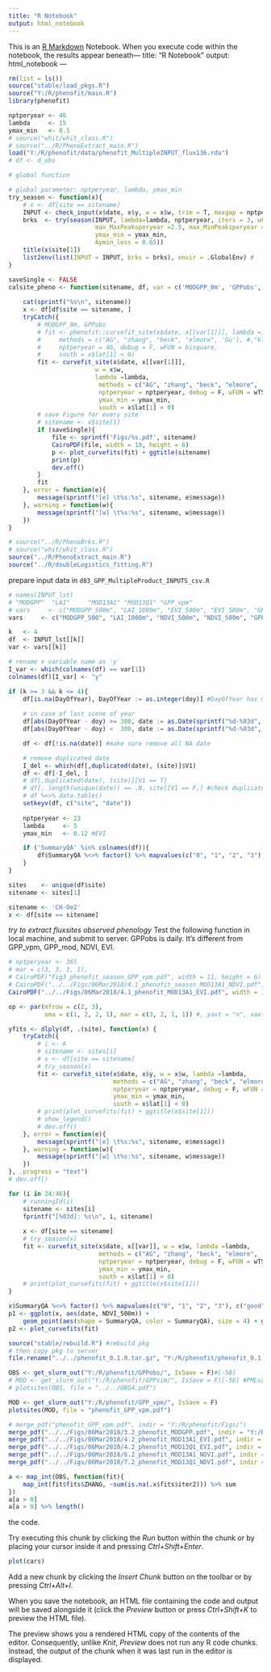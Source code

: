 ```yaml
---
title: "R Notebook"
output: html_notebook
---
```


This is an [R Markdown](http://rmarkdown.rstudio.com) Notebook. When you execute code within the notebook, the results appear beneath---
title: "R Notebook"
output: html_notebook
---


```r
rm(list = ls())
source("stable/load_pkgs.R")
source("Y:/R/phenofit/main.R")
library(phenofit)

nptperyear <- 46
lambda     <- 15
ymax_min   <- 0.5
# source("whit/whit_class.R")
# source("../R/PhenoExtract_main.R")
load("Y:/R/phenofit/data/phenofit_MultipleINPUT_flux136.rda")
# df <- d_obs

# global function

```

```r
# global parameter: nptperyear, lambda, ymax_min
try_season <- function(x){
    # x <- df[site == sitename]
    INPUT <- check_input(x$date, x$y, w = x$w, trim = T, maxgap = nptperyear / 4)
    brks  <- try(season(INPUT, lambda=lambda, nptperyear, iters = 3, wFUN = wTSM, IsPlot = TRUE,
                        max_MaxPeaksperyear =2.5, max_MinPeaksperyear = 3.5, 
                        ymax_min = ymax_min,
                        Aymin_less = 0.65))
    title(x$site[1])
    list2env(list(INPUT = INPUT, brks = brks), envir = .GlobalEnv) #
}

saveSingle <- FALSE
calsite_pheno <- function(sitename, df, var = c('MODGPP_0m', 'GPPobs', 'GPPsim')){
    
    cat(sprintf("%s\n", sitename))
    x <- df[df$site == sitename, ]
    tryCatch({
        # MODGPP_0m, GPPobs
        # fit <- phenofit::curvefit_site(x$date, x[[var[1]]], lambda =15, 
        #     methods = c("AG", "zhang", "beck", "elmore", 'Gu'), #,"klos"
        #     nptperyear = 46, debug = F, wFUN = bisquare, 
        #     south = x$lat[1] < 0)
        fit <- curvefit_site(x$date, x[[var[1]]], 
                        w = x$w, 
                        lambda =lambda,
                         methods = c("AG", "zhang", "beck", "elmore", 'Gu'), #,"klos"
                         nptperyear = nptperyear, debug = F, wFUN = wTSM, 
                         ymax_min = ymax_min, 
                         south = x$lat[1] < 0)
        # save Figure for every site
        # sitename <- x$site[1]
        if (saveSingle){
            file <- sprintf('Figs/%s.pdf', sitename)
            CairoPDF(file, width = 10, height = 6)
            p <- plot_curvefits(fit) + ggtitle(sitename)
            print(p)
            dev.off()
        }
        fit
    }, error = function(e){
        message(sprintf("[e] \t%s:%s", sitename, e$message))
    }, warning = function(w){
        message(sprintf("[w] \t%s:%s", sitename, w$message))
    })
}
```



```r
# source("../R/PhenoBrks.R")
# source("whit/whit_class.R")
source("../R/PhenoExtract_main.R")
source("../R/doubleLogistics_fitting.R")
```

prepare input data in `d03_GPP_MultipleProduct_INPUTS_csv.R`
```r
# names(INPUT_lst)
# "MODGPP"  "LAI"     "MOD13A1" "MOD13Q1" "GPP_vpm"
# vars     <- c("MODGPP_500m", "LAI_1000m", "EVI_500m", "EVI_500m", "GPP_vpm")
vars     <- c("MODGPP_500", "LAI_1000m", "NDVI_500m", "NDVI_500m", "GPP_vpm")

k   <- 4
df  <- INPUT_lst[[k]]
var <- vars[[k]]

# rename x variable name as 'y'
I_var <- which(colnames(df) == var[1])
colnames(df)[I_var] <- "y"

if (k >= 3 && k <= 4){
    df[is.na(DayOfYear), DayOfYear := as.integer(doy)] #DayOfYear has missing value
    
    # in case of last scene of year 
    df[abs(DayOfYear - doy) >= 300, date := as.Date(sprintf("%d-%03d", year+1, DayOfYear), "%Y-%j")]
    df[abs(DayOfYear - doy) <  300, date := as.Date(sprintf("%d-%03d", year  , DayOfYear), "%Y-%j")]

    df <- df[!is.na(date)] #make sure remove all NA date

    # remove duplicated date
    I_del <- which(df[,duplicated(date), (site)]$V1)
    df <- df[-I_del, ]
    # df[,duplicated(date), (site)][V1 == T]
    # df[, length(unique(date)) == .N, site][V1 == F,] #check duplicated date
    # df %<>% data.table()
    setkeyv(df, c("site", "date"))
    
    nptperyear <- 23
    lambda     <- 5
    ymax_min   <- 0.12 #EVI

    if ('SummaryQA' %in% colnames(df)){
        df$SummaryQA %<>% factor() %>% mapvalues(c("0", "1", "2", "3"), c(" good", " margin", " snow&ice", " cloud"))
    }
}

sites    <- unique(df$site)
sitename <- sites[1]

sitename <- 'CH-Oe2'
x <- df[site == sitename]
```

*try to extract fluxsites observed phenology*
Test the following function in local machine, and submit to server.
GPPobs is daily. It's different from GPP_vpm, GPP_mod, NDVI, EVI.

```r
# nptperyear <- 365
# mar = c(3, 3, 1, 1),
# CairoPDF("Fig3_phenofit_season_GPP_vpm.pdf", width = 11, height = 6)
# CairoPDF("../../Figs/06Mar2018/4.1_phenofit_season_MOD13A1_NDVI.pdf", width = 11, height = 6)
CairoPDF("../../Figs/06Mar2018/4.1_phenofit_MOD13A1_EVI.pdf", width = 11, height = 6)

op <- par(mfrow = c(2, 3),
          oma = c(1, 2, 2, 1), mar = c(3, 2, 1, 1)) #, yaxt = "n", xaxt = "n"

yfits <- dlply(df, .(site), function(x) {
    tryCatch({
        # i <- 6
        # sitename <- sites[i]
        # x <- df[site == sitename]
        # try_season(x)
        fit <- curvefit_site(x$date, x$y, w = x$w, lambda =lambda,
                             methods = c("AG", "zhang", "beck", "elmore", 'Gu'), #,"klos"
                             nptperyear = nptperyear, debug = F, wFUN = wTSM,
                             ymax_min = ymax_min,
                             south = x$lat[1] < 0)
        # print(plot_curvefits(fit) + ggtitle(x$site[1]))
        # show_legend()
        # dev.off()
    }, error = function(e){
        message(sprintf("[e] \t%s:%s", sitename, e$message))
    }, warning = function(w){
        message(sprintf("[w] \t%s:%s", sitename, w$message))
    })
}, .progress = "text")
# dev.off()
```

```r
for (i in 24:46){
    # runningId(i)
    sitename <- sites[i]
    fprintf("[%03d]: %s\n", i, sitename)
    
    x <- df[site == sitename]
    # try_season(x)
    fit <- curvefit_site(x$date, x[[var]], w = x$w, lambda =lambda,
                         methods = c("AG", "zhang", "beck", "elmore", 'Gu'), #,"klos"
                         nptperyear = nptperyear, debug = F, wFUN = wTSM,
                         ymax_min = ymax_min,
                         south = x$lat[1] < 0)
    # print(plot_curvefits(fit) + ggtitle(x$site[1]))
}
```
```r
x$SummaryQA %<>% factor() %>% mapvalues(c("0", "1", "2", "3"), c("good", "margin", "snow&ice", "cloud"))
p1 <- ggplot(x, aes(date, NDVI_500m)) + 
    geom_point(aes(shape = SummaryQA, color = SummaryQA), size = 4) + geom_line()
p2 <- plot_curvefits(fit)
```

```r
source("stable/rebuild.R") #rebuild pkg
# then copy pkg to server
file.rename("../../phenofit_0.1.0.tar.gz", "Y:/R/phenofit/phenofit_0.1.0.tar.gz")
```

```r
OBS <- get_slurm_out("Y:/R/phenofit/GPPobs/", IsSave = F)#[-58]
# MOD <- get_slurm_out("Y:/R/phenofit/GPPsim/", IsSave = F)[-58] #PMLv2 GPP
# plotsites(OBS, file = "../../OBS4.pdf")

MOD <- get_slurm_out("Y:/R/phenofit/GPP_vpm/", IsSave = F)
plotsites(MOD, file = "phenofit_GPP_vpm.pdf")

# merge_pdf("phenofit_GPP_vpm.pdf", indir = "Y:/R/phenofit/Figs/")
merge_pdf("../../Figs/06Mar2018/3.2_phenofit_MODGPP.pdf", indir = "Y:/R/phenofit/Figs/")
merge_pdf("../../Figs/06Mar2018/4.2_phenofit_MOD13A1_EVI.pdf", indir = "Y:/R/phenofit/Figs/")
merge_pdf("../../Figs/06Mar2018/4.2_phenofit_MOD13Q1_EVI.pdf", indir = "Y:/R/phenofit/Figs/")
merge_pdf("../../Figs/06Mar2018/6.2_phenofit_MOD13A1_NDVI.pdf", indir = "Y:/R/phenofit/Figs/")
merge_pdf("../../Figs/06Mar2018/7.2_phenofit_MOD13Q1_NDVI.pdf", indir = "Y:/R/phenofit/Figs/")
```

```r
a <- map_int(OBS, function(fit){
    map_int(fit$fits$ZHANG, ~sum(is.na(.x$fits$iter2))) %>% sum
})
a[a > 0]
a[a > 0] %>% length()
```
 the code. 

Try executing this chunk by clicking the *Run* button within the chunk or by placing your cursor inside it and pressing *Ctrl+Shift+Enter*. 

```r
plot(cars)
```

Add a new chunk by clicking the *Insert Chunk* button on the toolbar or by pressing *Ctrl+Alt+I*.

When you save the notebook, an HTML file containing the code and output will be saved alongside it (click the *Preview* button or press *Ctrl+Shift+K* to preview the HTML file).

The preview shows you a rendered HTML copy of the contents of the editor. Consequently, unlike *Knit*, *Preview* does not run any R code chunks. Instead, the output of the chunk when it was last run in the editor is displayed.
